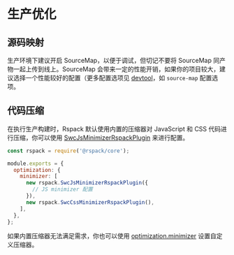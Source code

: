 # 生产优化

## 源码映射

生产环境下建议开启 SourceMap，以便于调试，但切记不要将 SourceMap 同产物一起上传到线上。SourceMap 会带来一定的性能开销，如果你的项目较大，建议选择一个性能较好的配置（更多配置选项见 [devtool](config/devtool)，如 `source-map` 配置选项。

## 代码压缩

在执行生产构建时，Rspack 默认使用内置的压缩器对 JavaScript 和 CSS 代码进行压缩，你可以使用 [SwcJsMinimizerRspackPlugin](/plugins/rspack/swc-js-minimizer-rspack-plugin) 来进行配置。

```js title=rspack.config.js
const rspack = require('@rspack/core');

module.exports = {
  optimization: {
    minimizer: [
      new rspack.SwcJsMinimizerRspackPlugin({
        // JS minimizer 配置
      }),
      new rspack.SwcCssMinimizerRspackPlugin(),
    ],
  },
};
```

如果内置压缩器无法满足需求，你也可以使用 [optimization.minimizer](/config/optimization#optimizationminimizer) 设置自定义压缩器。
